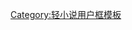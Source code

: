 {{Userbox
  |border-c = #fff
  |border-s = 2
  |id-c     = #00aeef
  |id-s     = 12
  |id-fc    = #00FFFF
  |info-c   = #FFECEC
  |info-s   = 10
  |id-w     = 50
  |id       = {{lang|ja|はまち}}
  |info     = <div style="text-align:center">這個用戶是'''[[果然我的青春戀愛喜劇搞錯了。|侍奉社]]'''社員。<br>[[現充]]統統給我爆炸吧！</div>
  |usercategory=喜歡果青的維基人
}}
<noinclude>[[Category:轻小说用户框模板]]</noinclude>
